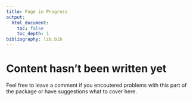 ```yaml
---
title: Page in Progress 
output: 
  html_document:
    toc: false
    toc_depth: 1
bibliography: lib.bib
---
```


# Content hasn't been written yet
Feel free to leave a comment if you encoutered problems with this part of the package or have suggestions what to cover here.

